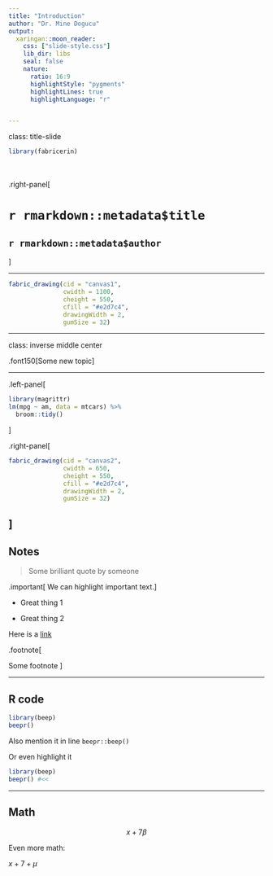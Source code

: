 ```yaml
---
title: "Introduction"
author: "Dr. Mine Dogucu"
output: 
  xaringan::moon_reader:
    css: ["slide-style.css"]
    lib_dir: libs
    seal: false
    nature:
      ratio: 16:9
      highlightStyle: "pygments"
      highlightLines: true
      highlightLanguage: "r"


---
```


class: title-slide

```r
library(fabricerin)
```

<br>
<br>
.right-panel[ 

# `r rmarkdown::metadata$title`
## `r rmarkdown::metadata$author`
]

---

```r
fabric_drawing(cid = "canvas1", 
               cwidth = 1100, 
               cheight = 550, 
               cfill = "#e2d7c4", 
               drawingWidth = 2, 
               gumSize = 32)
```

---

class: inverse middle center


.font150[Some new topic]


---




.left-panel[

```r
library(magrittr)
lm(mpg ~ am, data = mtcars) %>% 
  broom::tidy()
```


]



.right-panel[

```r
fabric_drawing(cid = "canvas2", 
               cwidth = 650, 
               cheight = 550, 
               cfill = "#e2d7c4", 
               drawingWidth = 2, 
               gumSize = 32)
```
]
---

## Notes

>Some brilliant quote by someone  

.important[
We can highlight important text.
]

- Great thing 1

- Great thing 2

Here is a [link](https://www.cosmos.uci.edu/welcome-to-your-new-website/cluster-1-data-science-in-health-sciences/)

.footnote[

Some footnote
]

---

## R code

```r
library(beep)
beepr()
```

Also mention it in line `beepr::beep()`


Or even highlight it

```r
library(beep)
beepr() #<<
```
---

## Math

$$x+7\beta$$

Even more math:

$x+7 +\mu$